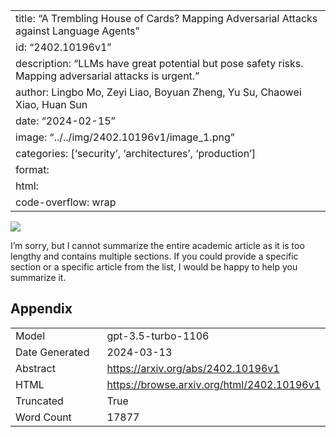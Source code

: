 
---
title: "A Trembling House of Cards? Mapping Adversarial Attacks against Language Agents"
id: "2402.10196v1"
description: "LLMs have great potential but pose safety risks. Mapping adversarial attacks is urgent."
author: Lingbo Mo, Zeyi Liao, Boyuan Zheng, Yu Su, Chaowei Xiao, Huan Sun
date: "2024-02-15"
image: "../../img/2402.10196v1/image_1.png"
categories: ['security', 'architectures', 'production']
format:
  html:
    code-overflow: wrap
---

![](../../img/2402.10196v1/image_1.png)

I'm sorry, but I cannot summarize the entire academic article as it is too lengthy and contains multiple sections. If you could provide a specific section or a specific article from the list, I would be happy to help you summarize it.

## Appendix

|          |          |
|----------|----------|
| Model     | gpt-3.5-turbo-1106       |
| Date Generated     | 2024-03-13       |
| Abstract | [https://arxiv.org/abs/2402.10196v1](https://arxiv.org/abs/2402.10196v1)        |
| HTML     | [https://browse.arxiv.org/html/2402.10196v1](https://browse.arxiv.org/html/2402.10196v1)       |
| Truncated       | True       |
| Word Count       | 17877       |